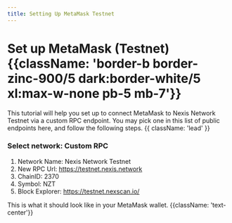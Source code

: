 ---
title: Setting Up MetaMask Testnet
---


# Set up MetaMask (Testnet) {{className: 'border-b border-zinc-900/5 dark:border-white/5 xl:max-w-none pb-5 mb-7'}}

This tutorial will help you set up to connect MetaMask to Nexis Network Testnet via a custom RPC endpoint. You may pick one in this list of public endpoints here, and follow the following steps. {{ className: 'lead' }}

### Select network: Custom RPC


1. Network Name: Nexis Network Testnet
2. New RPC Url: https://testnet.nexis.network​
3. ChainID: 2370
4. Symbol: NZT
5. Block Explorer: https://testnet.nexscan.io/


This is what it should look like in your MetaMask wallet. {{className: 'text-center'}}
